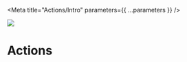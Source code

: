 
<Meta title="Actions/Intro" parameters={{ ...parameters }} />

![](https://graphics.thomsonreuters.com/style-assets/images/logos/reuters-graphics-logo/svg/graphics-logo-color-dark.svg)

# Actions
